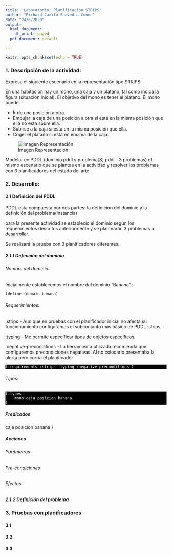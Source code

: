 ```yaml
---
title: 'Laboratorio: Planificación STRIPS'
author: "Richard Camilo Saavedra Coneo"
date: "24/6/2020"
output:
  html_document:
    df_print: paged
  pdf_document: default

---
```


```r
knitr::opts_chunk$set(echo = TRUE)
```

### 1. Descripción de la actividad:

Expresa el siguiente escenario en la representación tipo STRIPS:
 
En una habitación hay un mono, una caja y un plátano, tal como indica la figura (situación inicial). El objetivo del mono es tener el plátano. El mono puede:

* Ir de una posición a otra.
* Empujar la caja de una posición a otra si está en la misma posición que ella no está sobre ella.
* Subirse a la caja si está en la misma posición que ella.
* Coger el plátano si está en encima de la caja.</br>


<div class="text-center">
![Imagen Representación](https://github.com/richardcmg7/pddl/blob/master/img/img1.jpg?raw=true)
</div>

Modelar en PDDL (dominio.pddl y problema[S].pddl - 3 problemas) el mismo escenario que se plantea en la actividad y resolver los problemas con 3 planificadores del estado del arte.

### 2. Desarrollo:

#### 2.1 Definición del PDDL

PDDL esta compuesta por dos partes: la definición del dominio y la definición del problema(instancia)

para la presente actividad se establecio el dominio según los requerimientos descritos anteriormente y se plantearán 3 problemas a desarrollar.

Se realizará la prueba con 3 planificadores diferentes.

##### 2.1.1 Definición del dominio
###### Nombre del dominio:

Inicialmente establecemos el nombre del dominio "Banana" :

`(define (domain banana)`

###### Requerimientos:

:strips - Aun que en pruebas con el planificador inicial no afecta su funcionamiento configuramos el subconjunto más básico de PDDL :strips.

:typing - Me permite específicar tipos de objetos específicos.

:negative-preconditions - La herramienta utilizada recomienda que configuremos precondiciones negativas. Al no colocarlo presentaba la alerta pero corria el planificador


<div style="background-color:#000000;color:#fff">
` (:requirements :strips :typing :negative-preconditions ) `
</div>
###### Tipos:

<div style="background-color:#000000;color:#fff">
    (:types
        mono caja posicion banana 
    )
</div>

##### Predicados

caja posicion banana 
)

##### Acciones

###### Parámetros
###### Pre-condiciones
###### Efectos


##### 2.1.2 Definición del problema



### 3. Pruebas con planificadores
#### 3.1
#### 3.2
#### 3.3